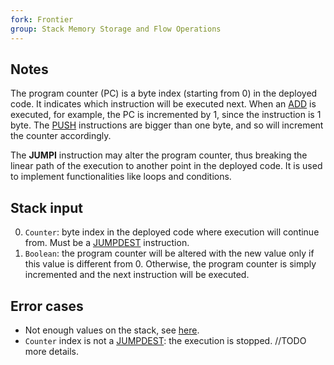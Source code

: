 ```yaml
---
fork: Frontier
group: Stack Memory Storage and Flow Operations
---
```


## Notes

The program counter (PC) is a byte index (starting from 0) in the deployed code. It indicates which instruction will be executed next. When an [ADD](link_to_instruction) is executed, for example, the PC is incremented by 1, since the instruction is 1 byte. The [PUSH](link_to_group) instructions are bigger than one byte, and so will increment the counter accordingly.

The **JUMPI** instruction may alter the program counter, thus breaking the linear path of the execution to another point in the deployed code. It is used to implement functionalities like loops and conditions.

## Stack input

0. `Counter`: byte index in the deployed code where execution will continue from. Must be a [JUMPDEST](link_to_instruction) instruction.
1. `Boolean`: the program counter will be altered with the new value only if this value is different from 0. Otherwise, the program counter is simply incremented and the next instruction will be executed.

## Error cases

- Not enough values on the stack, see [here](link_to_future_page_to_explain).
- `Counter` index is not a [JUMPDEST](link_to_instruction): the execution is stopped. //TODO more details.
